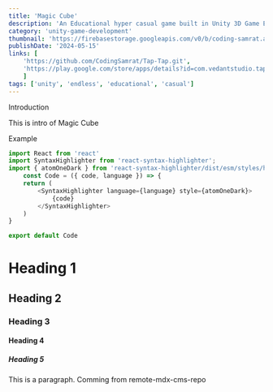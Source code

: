 ```yaml
---
title: 'Magic Cube'
description: 'An Educational hyper casual game built in Unity 3D Game Engine.'
category: 'unity-game-development'
thumbnail: 'https://firebasestorage.googleapis.com/v0/b/coding-samrat.appspot.com/o/project%2Fthumbnail%2Ffilexdb.png?alt=media&token=595bccb1-c4bc-4719-b4da-cf9dbdcde5e8'
publishDate: '2024-05-15'
links: [
    'https://github.com/CodingSamrat/Tap-Tap.git', 
    'https://play.google.com/store/apps/details?id=com.vedantstudio.taptap', 
    ]
tags: ['unity', 'endless', 'educational', 'casual']
---
```




<Heading > Introduction </Heading> 

This is intro of Magic Cube



<Heading > Example </Heading> 
``` js
import React from 'react'
import SyntaxHighlighter from 'react-syntax-highlighter';
import { atomOneDark } from 'react-syntax-highlighter/dist/esm/styles/hljs';
    const Code = ({ code, language }) => {
    return (
        <SyntaxHighlighter language={language} style={atomOneDark}>
            {code}
        </SyntaxHighlighter>
    )
}

export default Code
```
   

# Heading 1
## Heading 2
### Heading 3
#### Heading 4
##### Heading 5

This is a paragraph. Comming from remote-mdx-cms-repo


